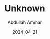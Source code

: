 ---
id: "DSCF5047"
filepath: "../../assets/photo/2024/DSCF5047.JPG"
title: "Unknown"
alt: ""
date: "2024-04-21"
author: "Abdullah Ammar"
iso: "320"
shutterspeed: "1/420s"
aperture: "f/9"
lens: "XC15-45mmF3.5-5.6 OIS PZ"
---